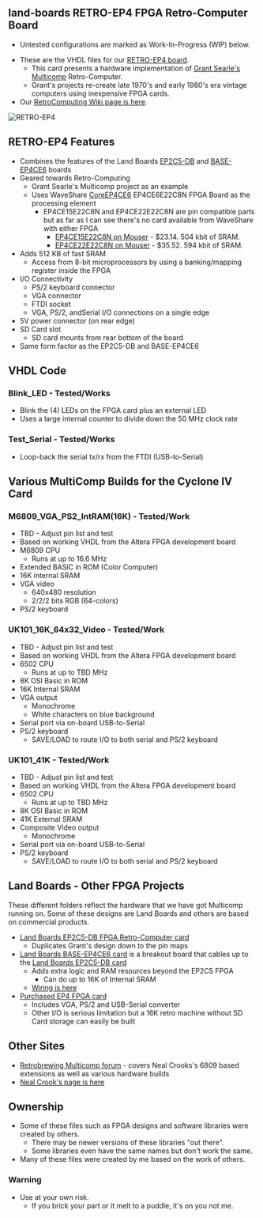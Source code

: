== land-boards RETRO-EP4 FPGA Retro-Computer Board ==

* Untested configurations are marked as Work-In-Progress (WIP) below.

* These are the VHDL files for our [http://land-boards.com/blwiki/index.php?title=RETRO-EP4CE6 RETRO-EP4 board].
** This card presents a hardware implementation of [http://searle.hostei.com/grant/Multicomp/index.html Grant Searle's Multicomp] Retro-Computer.
** Grant's projects re-create late 1970's and early 1980's era vintage computers using inexpensive FPGA cards.
* Our [http://land-boards.com/blwiki/index.php?title=RetroComputing RetroComputing Wiki page is here].

<img src="http://land-boards.com/blwiki/images/7/7d/RETRO-EP4_Front-Back.jpg" alt="RETRO-EP4" title="RETRO-EP4" />

== RETRO-EP4 Features ==

* Combines the features of the Land Boards [http://land-boards.com/blwiki/index.php?title=EP2C5-DB EP2C5-DB] and [http://land-boards.com/blwiki/index.php?title=BASE-EP4CE6 BASE-EP4CE6] boards
* Geared towards Retro-Computing
** Grant Searle's Multicomp project as an example
** Uses WaveShare [https://www.waveshare.com/wiki/CoreEP4CE6 CoreEP4CE6] EP4CE6E22C8N FPGA Board as the processing element
*** EP4CE15E22C8N and EP4CE22E22C8N are pin compatible parts but as far as I can see there's no card available from WaveShare with either FPGA
**** [https://www.mouser.com/ProductDetail/Intel-Altera/EP4CE15E22C8N?qs=sGAEpiMZZMvoScKlWpK8TBFFO0FjFVkjamcmzIvM5ik%3D EP4CE15E22C8N on Mouser] - $23.14. 504 kbit of SRAM.
**** [https://www.mouser.com/ProductDetail/Intel-Altera/EP4CE22E22C8N?qs=%2Fha2pyFadujMN%252B6%2Fq%252B3zgcFPFQIpJi%2F2RN1%252BurklRpnWxW8eArsJyA%3D%3D EP4CE22E22C8N on Mouser] - $35.52. 594 kbit of SRAM.
* Adds 512 KB of fast SRAM
** Access from 8-bit microprocessors by using a banking/mapping register inside the FPGA
* I/O Connectivity
** PS/2 keyboard connector
** VGA connector
** FTDI socket
** VGA, PS/2, andSerial I/O connections on a single edge
* 5V power connector (on rear edge)
* SD Card slot
** SD card mounts from rear bottom of the board
* Same form factor as the EP2C5-DB and BASE-EP4CE6
	
== VHDL Code ==

=== Blink_LED - Tested/Works ===

* Blink the (4) LEDs on the FPGA card plus an external LED
* Uses a large internal counter to divide down the 50 MHz clock rate

=== Test_Serial - Tested/Works  ===

* Loop-back the serial tx/rx from the FTDI (USB-to-Serial)

== Various MultiComp Builds for the Cyclone IV Card ==

=== M6809_VGA_PS2_IntRAM(16K) - Tested/Work ===

* TBD - Adjust pin list and test
* Based on working VHDL from the Altera FPGA development board
* M6809 CPU
** Runs at up to 16.6 MHz
* Extended BASIC in ROM (Color Computer)
* 16K internal SRAM
* VGA video
** 640x480 resolution
** 2/2/2 bits RGB (64-colors)
* PS/2 keyboard

=== UK101_16K_64x32_Video - Tested/Work ===

* TBD - Adjust pin list and test
* Based on working VHDL from the Altera FPGA development board
* 6502 CPU
** Runs at up to TBD MHz
* 8K OSI Basic in ROM
* 16K Internal SRAM
* VGA output
** Monochrome
** White characters on blue background
* Serial port via on-board USB-to-Serial 
* PS/2 keyboard
** SAVE/LOAD to route I/O to both serial and PS/2 keyboard

=== UK101_41K - Tested/Work ===

* TBD - Adjust pin list and test
* Based on working VHDL from the Altera FPGA development board
* 6502 CPU
** Runs at up to TBD MHz
* 8K OSI Basic in ROM
* 41K External SRAM
* Composite Video output
** Monochrome
* Serial port via on-board USB-to-Serial 
* PS/2 keyboard
** SAVE/LOAD to route I/O to both serial and PS/2 keyboard

== Land Boards - Other FPGA Projects ==

These different folders reflect the hardware that we have got Multicomp running on. Some of these designs are Land Boards and others are based on commercial products.

* [http://land-boards.com/blwiki/index.php?title=EP2C5-DB Land Boards EP2C5-DB FPGA Retro-Computer card]
** Duplicates Grant's design down to the pin maps
* [http://land-boards.com/blwiki/index.php?title=BASE-EP4CE6 Land Boards BASE-EP4CE6 card] is a breakout board that cables up to the [http://land-boards.com/blwiki/index.php?title=EP2C5-DB Land Boards EP2C5-DB card]
** Adds extra logic and RAM resources beyond the EP2C5 FPGA
*** Can do up to 16K of Internal SRAM
** [http://land-boards.com/blwiki/index.php?title=Retro-Computer_Map_EP2_to_EP4_card Wiring is here]
* [http://land-boards.com/blwiki/index.php?title=Cyclone_IV_FPGA_EP4CE6E22C8N_Development_Board_USB_V2 Purchased EP4 FPGA card]
** Includes VGA, PS/2 and USB-Serial converter
** Other I/O is serious limitation but a 16K retro machine without SD Card storage can easily be built

== Other Sites ==

* [https://www.retrobrewcomputers.org/doku.php?id=boards:sbc:multicomp:start Retrobrewing Multicomp forum] - covers Neal Crooks's 6809 based extensions as well as various hardware builds
* [https://github.com/nealcrook/multicomp6809 Neal Crook's page is here]

== Ownership ==

* Some of these files such as FPGA designs and software libraries were created by others.
** There may be newer versions of these libraries "out there".
** Some libraries even have the same names but don't work the same.
* Many of these files were created by me based on the work of others.

=== Warning ===

* Use at your own risk.
** If you brick your part or it melt to a puddle, it's on you not me.
